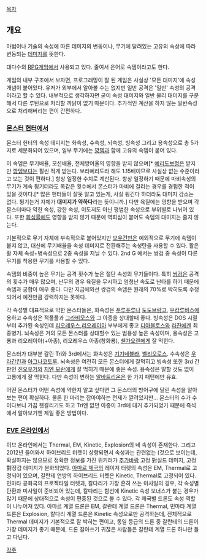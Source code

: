 [[목차]]
== 개요 ==
마법이나 기술의 속성에 따른 데미지의 변동이나, 무기에 달려있는 고유의 속성에 따라 변동되는 [[데미지]]를 뜻한다.
 
대다수의 [[RPG]]게임에서 사용되고 있다.
줄여서 은어로 속뎀이라고도 한다.

게임의 내부 구조에서 보자면, 프로그래밍이 잘 된 게임은 사실상 '모든 대미지'에 속성 개념이 붙어있다. 유저가 외부에서 알아볼 수는 없지만  일반 공격은 '일반' 속성의 공격이라고 할 수 있다. 내부적으로 생각하자면 굳이 속성 대미지와 일반 물리 대미지를 구분해서 다른 루틴으로 처리할 까닭이 없기 때문이다. 추가적인 계산을 하지 않는 일반속성으로 처리해버리는 편이 간편하다.

=== [[몬스터 헌터]]에서 ===
몬스터 헌터의 속성 데미지는 화속성, 수속성, 뇌속성, 빙속성 그리고 용속성으로 총 5가지로 세분화되어 있으며, 일부 무기에는 [[깡뎀]]과 함께 고유의 속뎀이 붙어 있다.

이 속뎀은 무기배율, 모션배율, 전체방어율의 영향을 받지 않으며[* [[예리도]]보정은 받지만 [[깡뎀]]보다는 훨씬 적게 받는다. 보라예리도라 해도 1.15배이므로 사실상 없는 수준이라고 보는 것이 편하다.] 항상 일정한 수치로 계산된다. 항상 일정하기 때문에 마비속성의 무기가 계속 튕기더라도 똑같은 횟수에서 몬스터가 마비에 걸리는 경우를 경험한 적이 있을 것이다.[* 많은 헌터들이 잘못 알고 있는게, 사실 튕긴다 하더라도 대미지 감소는 없다. 튕기는거 자체가 '''대미지가 약하다'''라는 뜻이니까.] 다만 육질에는 영향을 받으며 각 몬스터마다 약한 속성, 강한 속성, 이도저도 아닌 평범한 속성으로 부위별로 나뉘어 있다. 
또한 [[회심률]]에도 영향을 받지 않기 때문에 역회심이 붙어도 속뎀의 대미지는 줄지 않는다.

기본적으로 무기 자체에 부속적으로 붙어있지만 [[보우건]]만은 예외적으로 무기에 속뎀이 붙지 않고, 대신에 무기배율을 속성 데미지로 전환해주는 속성탄을 사용할 수 있다. 활은 활 자체 속성+병속성으로 2중 속성을 지닐 수 있다. 2nd G 에서는 쌍검 중 속성이 다른 무기를 착용한 무기를 사용할 수 있다.

속뎀의 비중이 높은 무기는 공격 횟수가 높은 절단 속성의 무기들이다. 특히 [[쌍검]]은 공격의 횟수가 매우 많으며, 난무의 경우 육질을 무시하고 엄청난 속도로 난타를 하기 때문에 속뎀과 궁합이 매우 좋다. 다만 지금에와선 쌍검의 속뎀은 원래의 70%로 박히도록 수정되어서 예전만큼 강력하지는 못하다.

각 속성별 대표적으로 약한 몬스터들은, 화속성은 [[푸루푸루]]나 [[도도브랑고]], [[우캄루바스]]에 용하고 수속성은 적풀풀과 [[그라비모스]]와 그 아종을 상대할때 좋다. 빙속성은 DOS 시절부터 추가된 속성인데 [[리오레우스]],[[리오레이아]] 부부에게 좋고 [[디아블로스]]와 [[라쟌]]에겐 최종병기. 뇌속성은 거의 모든 몬스터를 상대할수 있는 범용성 높은 속성이며, 용속성은 고룡과 리오레이아(+아종), 리오레우스 아종(창화룡), [[쉔가오렌]]에게 잘 먹힌다.

몬스터가 대부분 갈린 Tri와 3rd에서는 화속성은 [[기기네블라]], [[벨리오로스]]. 수속성은 [[우라간킨]]과 [[아그나코토루]]. 뇌속성은 여전히 모든 몬스터에게 잘먹히고 빙속성 또한 3rd 간판인 [[진오우거]]와 [[지엔 모란]]에게 잘 먹히기 때문에 좋은 속성. 용속성은 말할 것도 없이 고룡에게 잘 먹힌다. 다만 속성이 변하는 [[알바트리온]]은 한 가지 패턴에만 유효.

어떤 몬스터가 어떤 속성에 약한지 알고 싶다면 그 몬스터의 방어구에 달린 속성을 알아보는 편이 확실하다. 물론 한 마리는 잡아야하는 전제가 깔려있지만... 몬스터의 수가 수이다보니 가끔 헷갈리기도 하고 Tri엔 없던 아종이 3rd에 대거 추가되었기 때문에 즉석에서 알아보기엔 제일 좋은 방법이다.

=== [[EVE 온라인]]에서 ===
이브 온라인에서는 Thermal, EM, Kinetic, Explosion의 네 속성이 존재한다.
그리고 2012년 들어와서 하이브리드 터렛이 상향되면서 속성과는 관련없는 (것으로 보이는데, 확실하지는 않으므로 정확한 정보를 가진 위키러가 [[추가바람]] 고정 對실드 데미지, 고정 對장갑 데미지가 분화되었다. [[아마르 제국]]의 레이저 터렛의 속성은 EM, Thermal로 고정되어 있으며, 갈란테 연방의 하이브리드 터렛은 Kinetic, Thermal로 고정되어 있다. 민마타 공화국의 프로젝타일 터렛과, 칼다리가 가장 흔히 쓰는 미사일의 경우, 각 속성별 탄환과 미사일이 준비되어 있는데, 칼다리는 함선에 Kinetic 속성 보너스가 붙는 경우가 많기 때문에 상대적으로 속성이 편중된 것으로 볼 수 있다.
각 제국별 드론도 속성 역할이 나누어져 있다. 아마르 계열 드론은 EM, 갈란테 계열 드론은 Thermal, 민마타 계열 드론은 Explosion, 칼다리 계열 드론은 Kinetic 속성으로만 공격하는데, 전체적으로 Thermal 데미지가 기본적으로 잘 박히는 편이고, 동일 등급의 드론 중 갈란테의 드론이 가장 데미지가 좋기 때문에, 드론 갈아쓰기 귀찮은 사람들은 갈란테 계열 드론 하나만 들고 다닌다.

[[각주]]
